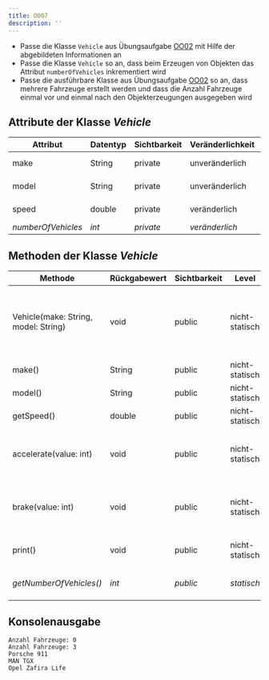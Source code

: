 ```yaml
---
title: OO07
description: ''
---
```



- Passe die Klasse `Vehicle` aus Übungsaufgabe [OO02](oo02) mit Hilfe der
  abgebildeten Informationen an
- Passe die Klasse `Vehicle` so an, dass beim Erzeugen von Objekten das Attribut
  `numberOfVehicles` inkrementiert wird
- Passe die ausführbare Klasse aus Übungsaufgabe [OO02](oo02) so an, dass
  mehrere Fahrzeuge erstellt werden und dass die Anzahl Fahrzeuge einmal vor und
  einmal nach den Objekterzeugungen ausgegeben wird

## Attribute der Klasse _Vehicle_

| Attribut           | Datentyp | Sichtbarkeit | Veränderlichkeit | Level          |
| ------------------ | -------- | ------------ | ---------------- | -------------- |
| make               | String   | private      | unveränderlich   | nicht-statisch |
| model              | String   | private      | unveränderlich   | nicht-statisch |
| speed              | double   | private      | veränderlich     | nicht-statisch |
| _numberOfVehicles_ | _int_    | _private_    | _veränderlich_   | _statisch_     |

## Methoden der Klasse _Vehicle_

| Methode                              | Rückgabewert | Sichtbarkeit | Level          | Beschreibung                                                                          |
| ------------------------------------ | ------------ | ------------ | -------------- | ------------------------------------------------------------------------------------- |
| Vehicle(make: String, model: String) | void         | public       | nicht-statisch | _Festlegen des Herstellers und des Modells sowie Inkrementieren der Anzahl Fahrzeuge_ |
| make()                               | String       | public       | nicht-statisch | Rückgabe des Herstellers                                                              |
| model()                              | String       | public       | nicht-statisch | Rückgabe des Modells                                                                  |
| getSpeed()                           | double       | public       | nicht-statisch | Rückgabe der Geschwindigkeit                                                          |
| accelerate(value: int)               | void         | public       | nicht-statisch | Erhöhung der Geschwindigkeit um den eingehenden Wert                                  |
| brake(value: int)                    | void         | public       | nicht-statisch | Reduzierung der Geschwindigkeit um den eingehenden Wert                               |
| print()                              | void         | public       | nicht-statisch | Ausgabe: Hersteller Modell                                                            |
| _getNumberOfVehicles()_              | _int_        | _public_     | _statisch_     | _Rückgabe der Anzahl Fahrzeuge_                                                       |

## Konsolenausgabe

```console
Anzahl Fahrzeuge: 0
Anzahl Fahrzeuge: 3
Porsche 911
MAN TGX
Opel Zafira Life
```

<Exercise pullRequest="29" branchSuffix="oo/07" />
